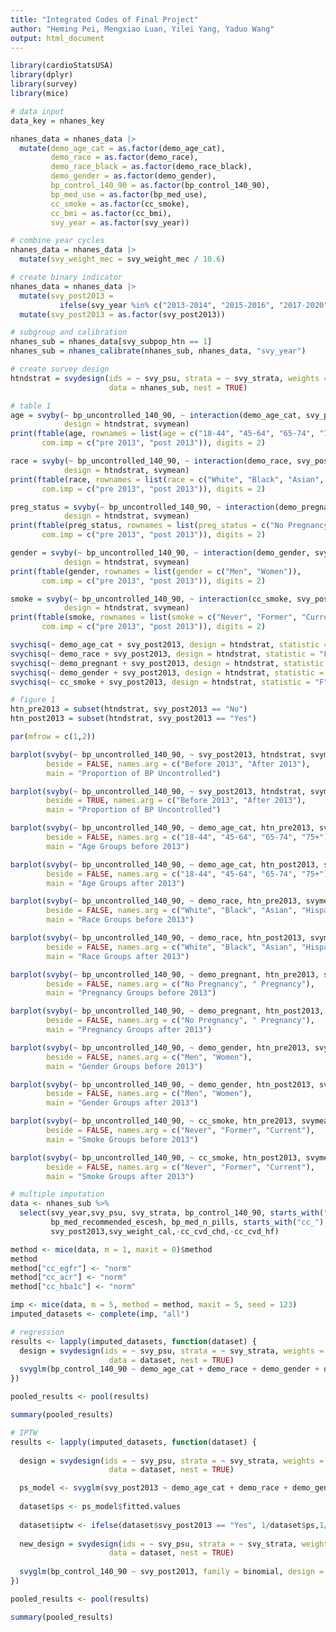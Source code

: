 ```yaml
---
title: "Integrated Codes of Final Project"
author: "Heming Pei, Mengxiao Luan, Yilei Yang, Yaduo Wang"
output: html_document
---
```


```r
library(cardioStatsUSA)
library(dplyr)
library(survey)
library(mice)
```

```r
# data input
data_key = nhanes_key

nhanes_data = nhanes_data |> 
  mutate(demo_age_cat = as.factor(demo_age_cat),
         demo_race = as.factor(demo_race),
         demo_race_black = as.factor(demo_race_black),
         demo_gender = as.factor(demo_gender),
         bp_control_140_90 = as.factor(bp_control_140_90),
         bp_med_use = as.factor(bp_med_use),
         cc_smoke = as.factor(cc_smoke),
         cc_bmi = as.factor(cc_bmi),
         svy_year = as.factor(svy_year))

# combine year cycles
nhanes_data = nhanes_data |>
  mutate(svy_weight_mec = svy_weight_mec / 10.6)

# create binary indicator
nhanes_data = nhanes_data |>
  mutate(svy_post2013 = 
           ifelse(svy_year %in% c("2013-2014", "2015-2016", "2017-2020"), "Yes", "No")) |>
  mutate(svy_post2013 = as.factor(svy_post2013))

# subgroup and calibration
nhanes_sub = nhanes_data[svy_subpop_htn == 1]
nhanes_sub = nhanes_calibrate(nhanes_sub, nhanes_data, "svy_year")

# create survey design
htndstrat = svydesign(ids = ~ svy_psu, strata = ~ svy_strata, weights = ~ svy_weight_cal, 
                      data = nhanes_sub, nest = TRUE)
```

```r
# table 1
age = svyby(~ bp_uncontrolled_140_90, ~ interaction(demo_age_cat, svy_post2013), 
            design = htndstrat, svymean)
print(ftable(age, rownames = list(age = c("18-44", "45-64", "65-74", "75+")), 
       com.imp = c("pre 2013", "post 2013")), digits = 2)

race = svyby(~ bp_uncontrolled_140_90, ~ interaction(demo_race, svy_post2013), 
            design = htndstrat, svymean)
print(ftable(race, rownames = list(race = c("White", "Black", "Asian", "Hispanic", "Other")), 
       com.imp = c("pre 2013", "post 2013")), digits = 2)

preg_status = svyby(~ bp_uncontrolled_140_90, ~ interaction(demo_pregnant, svy_post2013), 
            design = htndstrat, svymean)
print(ftable(preg_status, rownames = list(preg_status = c("No Pregnancy", " Pregnancy")), 
       com.imp = c("pre 2013", "post 2013")), digits = 2)

gender = svyby(~ bp_uncontrolled_140_90, ~ interaction(demo_gender, svy_post2013), 
            design = htndstrat, svymean)
print(ftable(gender, rownames = list(gender = c("Men", "Women")), 
       com.imp = c("pre 2013", "post 2013")), digits = 2)

smoke = svyby(~ bp_uncontrolled_140_90, ~ interaction(cc_smoke, svy_post2013), 
            design = htndstrat, svymean)
print(ftable(smoke, rownames = list(smoke = c("Never", "Former", "Current")), 
       com.imp = c("pre 2013", "post 2013")), digits = 2)

svychisq(~ demo_age_cat + svy_post2013, design = htndstrat, statistic = "F")
svychisq(~ demo_race + svy_post2013, design = htndstrat, statistic = "F")
svychisq(~ demo_pregnant + svy_post2013, design = htndstrat, statistic = "F")
svychisq(~ demo_gender + svy_post2013, design = htndstrat, statistic = "F")
svychisq(~ cc_smoke + svy_post2013, design = htndstrat, statistic = "F")

# figure 1
htn_pre2013 = subset(htndstrat, svy_post2013 == "No")
htn_post2013 = subset(htndstrat, svy_post2013 == "Yes")

par(mfrow = c(1,2))

barplot(svyby(~ bp_uncontrolled_140_90, ~ svy_post2013, htndstrat, svymean, na.rm = TRUE), 
        beside = FALSE, names.arg = c("Before 2013", "After 2013"),
        main = "Proportion of BP Uncontrolled")

barplot(svyby(~ bp_uncontrolled_140_90, ~ svy_post2013, htndstrat, svymean, na.rm = TRUE), 
        beside = TRUE, names.arg = c("Before 2013", "After 2013"),
        main = "Proportion of BP Uncontrolled")

barplot(svyby(~ bp_uncontrolled_140_90, ~ demo_age_cat, htn_pre2013, svymean, na.rm = TRUE), 
        beside = FALSE, names.arg = c("18-44", "45-64", "65-74", "75+"), 
        main = "Age Groups before 2013")

barplot(svyby(~ bp_uncontrolled_140_90, ~ demo_age_cat, htn_post2013, svymean, na.rm = TRUE), 
        beside = FALSE, names.arg = c("18-44", "45-64", "65-74", "75+"), 
        main = "Age Groups after 2013")

barplot(svyby(~ bp_uncontrolled_140_90, ~ demo_race, htn_pre2013, svymean, na.rm = TRUE), 
        beside = FALSE, names.arg = c("White", "Black", "Asian", "Hispanic", "Other"), 
        main = "Race Groups before 2013")

barplot(svyby(~ bp_uncontrolled_140_90, ~ demo_race, htn_post2013, svymean, na.rm = TRUE), 
        beside = FALSE, names.arg = c("White", "Black", "Asian", "Hispanic", "Other"), 
        main = "Race Groups after 2013")

barplot(svyby(~ bp_uncontrolled_140_90, ~ demo_pregnant, htn_pre2013, svymean, na.rm = TRUE), 
        beside = FALSE, names.arg = c("No Pregnancy", " Pregnancy"), 
        main = "Pregnancy Groups before 2013")

barplot(svyby(~ bp_uncontrolled_140_90, ~ demo_pregnant, htn_post2013, svymean, na.rm = TRUE), 
        beside = FALSE, names.arg = c("No Pregnancy", " Pregnancy"), 
        main = "Pregnancy Groups after 2013")

barplot(svyby(~ bp_uncontrolled_140_90, ~ demo_gender, htn_pre2013, svymean, na.rm = TRUE), 
        beside = FALSE, names.arg = c("Men", "Women"), 
        main = "Gender Groups before 2013")

barplot(svyby(~ bp_uncontrolled_140_90, ~ demo_gender, htn_post2013, svymean, na.rm = TRUE), 
        beside = FALSE, names.arg = c("Men", "Women"), 
        main = "Gender Groups after 2013")

barplot(svyby(~ bp_uncontrolled_140_90, ~ cc_smoke, htn_pre2013, svymean, na.rm = TRUE), 
        beside = FALSE, names.arg = c("Never", "Former", "Current"), 
        main = "Smoke Groups before 2013")

barplot(svyby(~ bp_uncontrolled_140_90, ~ cc_smoke, htn_post2013, svymean, na.rm = TRUE), 
        beside = FALSE, names.arg = c("Never", "Former", "Current"), 
        main = "Smoke Groups after 2013")
```

```r
# multiple imputation
data <- nhanes_sub %>% 
  select(svy_year,svy_psu, svy_strata, bp_control_140_90, starts_with("demo_"), 
         bp_med_recommended_escesh, bp_med_n_pills, starts_with("cc_"), 
         svy_post2013,svy_weight_cal,-cc_cvd_chd,-cc_cvd_hf)

method <- mice(data, m = 1, maxit = 0)$method
method
method["cc_egfr"] <- "norm" 
method["cc_acr"] <- "norm" 
method["cc_hba1c"] <- "norm" 

imp <- mice(data, m = 5, method = method, maxit = 5, seed = 123)
imputed_datasets <- complete(imp, "all")

# regression
results <- lapply(imputed_datasets, function(dataset) {
  design = svydesign(ids = ~ svy_psu, strata = ~ svy_strata, weights = ~ svy_weight_cal, 
                      data = dataset, nest = TRUE)
  svyglm(bp_control_140_90 ~ demo_age_cat + demo_race + demo_gender + demo_pregnant + bp_med_recommended_escesh + bp_med_n_pills + cc_smoke + cc_bmi + cc_diabetes + cc_ckd + cc_cvd_any + cc_egfr_lt60 + cc_acr_gteq30 + cc_hba1c + svy_post2013, family = quasibinomial, design = design) 
})

pooled_results <- pool(results)

summary(pooled_results)

# IPTW
results <- lapply(imputed_datasets, function(dataset) {
  
  design = svydesign(ids = ~ svy_psu, strata = ~ svy_strata, weights = ~ svy_weight_cal, 
                      data = dataset, nest = TRUE)

  ps_model <- svyglm(svy_post2013 ~ demo_age_cat + demo_race + demo_gender + demo_pregnant + bp_med_recommended_escesh + bp_med_n_pills + cc_smoke + cc_bmi + cc_diabetes + cc_ckd + cc_cvd_any + cc_egfr_lt60 + cc_acr_gteq30 + cc_hba1c , family = binomial, design = design) 
  
  dataset$ps <- ps_model$fitted.values
  
  dataset$iptw <- ifelse(dataset$svy_post2013 == "Yes", 1/dataset$ps,1/(1-dataset$ps))
  
  new_design = svydesign(ids = ~ svy_psu, strata = ~ svy_strata, weights = ~ svy_weight_cal*iptw, 
                      data = dataset, nest = TRUE)
  
  svyglm(bp_control_140_90 ~ svy_post2013, family = binomial, design = new_design) 
})

pooled_results <- pool(results)

summary(pooled_results)
```
